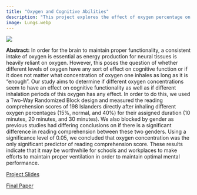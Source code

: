 ```yaml
---
title: "Oxygen and Cognitive Abilities"
description: "This project explores the effect of oxygen percentage on reading comprehension."
image: Lungs.webp
---
```


![](Lungs.webp){fig-align="center"}

**Abstract:** In order for the brain to maintain proper functionality, a consistent intake of oxygen is essential as energy production for neural tissues is heavily reliant on oxygen. However, this poses the question of whether different levels of oxygen have any sort of effect on cognitive function or if it does not matter what concentration of oxygen one inhales as long as it is “enough”. Our study aims to determine if different oxygen concentrations seem to have an effect on cognitive functionality as well as if different inhalation periods of this oxygen has any effect. In order to do this, we used a Two-Way Randomized Block design and measured the reading comprehension scores of 198 Islanders directly after inhaling different oxygen percentages (15%, normal, and 40%) for their assigned duration (10 minutes, 20 minutes, and 30 minutes). We also blocked by gender as previous studies had differing conclusions on if there is a significant difference in reading comprehension between these two genders. Using a significance level of 0.05, we concluded that oxygen concentration was the only significant predictor of reading comprehension score. These results indicate that it may be worthwhile for schools and workplaces to make efforts to maintain proper ventilation in order to maintain optimal mental performance.

[Project Slides](/Stats_101B_Final_Project_Presentation.pdf)

[Final Paper](\Stats_101B_Final_Paper.pdf)
